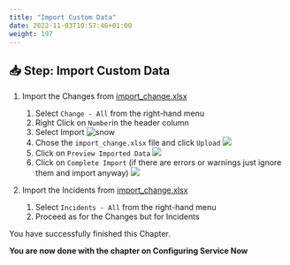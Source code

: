 ```yaml
---
title: "Import Custom Data"
date: 2022-11-03T10:57:46+01:00
weight: 197
---
```




## 📥 Step: Import Custom Data

1. Import the Changes from [import_change.xlsx](/assets/import_change.xlsx)
	1. Select `Change - All` from the right-hand menu
	2. Right Click on `Number`in the header column
	3. Select Import
	![snow](./../images/snow/snow3.png)
	3. Chose the `import_change.xlsx` file and click `Upload`
	![](./../images/snow/snow4.png)
	3. Click on `Preview Imported Data`
	![](./../images/snow/snow5.png)
	3. Click on `Complete Import` (if there are errors or warnings just ignore them and import anyway)
	![](./../images/snow/snow6.png)
	
1. Import the Incidents from [import_change.xlsx](/assets/import_incidents.xlsx)
	1. Select `Incidents - All` from the right-hand menu
	2. Proceed as for the Changes but for Incidents
	





<InlineNotification kind="success">

You have successfully finished this Chapter.

**You are now done with the chapter on  Configuring Service Now**


</InlineNotification>
